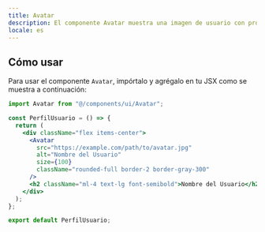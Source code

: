 ```yaml
---
title: Avatar
description: El componente Avatar muestra una imagen de usuario con propiedades personalizables.
locale: es
---
```


## Cómo usar

Para usar el componente `Avatar`, impórtalo y agrégalo en tu JSX como se muestra a continuación:

```jsx
import Avatar from "@/components/ui/Avatar";

const PerfilUsuario = () => {
  return (
    <div className="flex items-center">
      <Avatar
        src="https://example.com/path/to/avatar.jpg"
        alt="Nombre del Usuario"
        size={100}
        className="rounded-full border-2 border-gray-300"
      />
      <h2 className="ml-4 text-lg font-semibold">Nombre del Usuario</h2>
    </div>
  );
};

export default PerfilUsuario;
```
